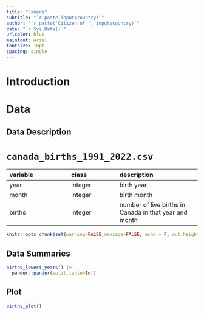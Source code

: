```yaml
---
title: "Canada"
subtitle: "`r paste(input$country)`"
author: "`r paste('Citizen of ', input$country)`"
date: "`r Sys.Date()`"
urlcolor: blue
mainfont: Arial
fontsize: 10pt
spacing: single
---
```

\newpage
# Introduction

# Data

## Data Description

# `canada_births_1991_2022.csv`

|variable |class  |description |
|:--------|:------|:-----------|
|year     |integer|birth year|
|month    |integer|birth month|
|births   |integer|number of live births in Canada in that year and month|


```r
knitr::opts_chunk$set(warning=FALSE,message=FALSE, echo = F, out.height = "\\textheight",  out.width = "\\textwidth")
```

\newpage
## Data Summaries

```r
births_lowest_years() |>
  pander::pander(split.table=Inf) 
```

## Plot

```r
births_plot()
```





